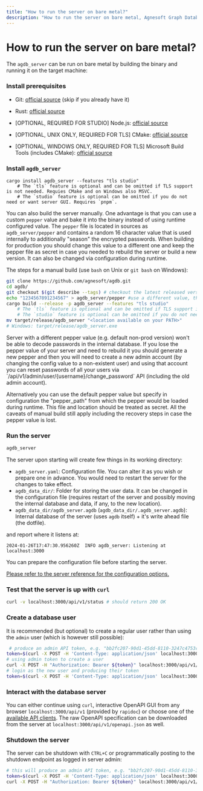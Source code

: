```yaml
---
title: "How to run the server on bare metal?"
description: "How to run the server on bare metal, Agnesoft Graph Database"
---
```



# How to run the server on bare metal?

The `agdb_server` can be run on bare metal by building the binary and running it on the target machine:

<Steps>

### Install prerequisites

- Git: [official source](https://git-scm.com/) (skip if you already have it)

- Rust: [official source](https://www.rust-lang.org/tools/install)

- [OPTIONAL, REQUIRED FOR STUDIO] Node.js: [official source](https://nodejs.org/en/download/)

- [OPTIONAL, UNIX ONLY, REQUIRED FOR TLS] CMake: [official source](https://cmake.org/download/)

- [OPTIONAL, WINDOWS ONLY, REQUIRED FOR TLS] Microsoft Build Tools (includes CMake): [official source](https://learn.microsoft.com/en-us/cpp/build/building-on-the-command-line)

### Install `agdb_server`

```shell
cargo install agdb_server --features "tls studio"
    # The `tls` feature is optional and can be omitted if TLS support is not needed. Requies CMake and on Windows also MSVC.
    # The `studio` feature is optional can be omitted if you do not need or want server GUI. Requires `pnpm`.
```

You can also build the server manually. One advantage is that you can use a custom `pepper` value and bake it into the binary instead of using runtime configured value. The `pepper` file is located in sources as `agdb_server/pepper` and contains a random 16 character value that is used internally to additionally "season" the encrypted passwords. When building for production you should change this value to a different one and keep the pepper file as secret in case you needed to rebuild the server or build a new version. It can also be changed via configuration during runtime.

The steps for a manual build (use `bash` on Unix or `git bash` on Windows):

```bash
git clone https://github.com/agnesoft/agdb.git
cd agdb/
git checkout $(git describe --tags) # checkout the latest released version
echo "1234567891234567" > agdb_server/pepper #use a different value, this value will be a secret
cargo build --release -p agdb_server --features "tls studio"
    # The `tls` feature is optional and can be omitted if TLS support is not needed. Requies CMake and on Windows also MSVC.
    # The `studio` feature is optional can be omitted if you do not need or want server GUI. Requires `pnpm`.
mv target/release/agdb_server "<location available on your PATH>"
# Windows: target/release/agdb_server.exe
```

<Callout type="warning">
    Server with a different pepper value (e.g. default non-prod version) won't
    be able to decode passwords in the internal database. If you lose the pepper
    value of your server and need to rebuild it you should generate a new pepper
    and then you will need to create a new admin account (by changing the config
    value to a non-existent user) and using that account you can reset passwords
    of all your users via `/api/v1/admin/user/{username}/change_password` API
    (including the old admin account).
</Callout>

Alternatively you can use the default pepper value but specify in configuration the "pepper_path" from which the pepper would be loaded during runtime. This file and location should be treated as secret. All the caveats of manual build still apply including the recovery steps in case the pepper value is lost.

### Run the server

```bash
agdb_server
```

The server upon starting will create few things in its working directory:

- `agdb_server.yaml`: Configuration file. You can alter it as you wish or prepare one in advance. You would need to restart the server for the changes to take effect.
- `agdb_data_dir/`: Folder for storing the user data. It can be changed in the configuration file (requires restart of the server and possibly moving the internal database and data, if any, to the new location).
- `agdb_data_dir/agdb_server.agdb` (`agdb_data_dir/.agdb_server.agdb`): Internal database of the server (uses `agdb` itself) + it's write ahead file (the dotfile).

and report where it listens at:

```
2024-01-26T17:47:30.956260Z  INFO agdb_server: Listening at localhost:3000
```

<Callout>
    You can prepare the configuration file before starting the server.
</Callout>

[Please refer to the server reference for the configuration options.](/docs/references/server)

### Test that the server is up with `curl`

```bash
curl -v localhost:3000/api/v1/status # should return 200 OK
```

### Create a database user

It is recommended (but optional) to create a regular user rather than using the `admin` user (which is however still possible):

```bash
 # produce an admin API token, e.g. "bb2fc207-90d1-45dd-8110-3247c4753cd5"
token=$(curl -X POST -H 'Content-Type: application/json' localhost:3000/api/v1/user/login -d '{"username":"admin","password":"admin"}')
# using admin token to create a user
curl -X POST -H "Authorization: Bearer ${token}" localhost:3000/api/v1/admin/user/my_db_user/add -d '{"password":"password123"}'
# login as the new user and producing their token
token=$(curl -X POST -H 'Content-Type: application/json' localhost:3000/api/v1/user/login -d '{"username":"my_db_user","password":"password123"}')
```

### Interact with the database server

You can either continue using `curl`, interactive OpenAPI GUI from any browser `localhost:3000/api/v1` (provided by `rapidoc`) or choose one of the [available API clients](/api-docs/openapi). The raw OpenAPI specification can be downloaded from the server at `localhost:3000/api/v1/openapi.json` as well.

### Shutdown the server

The server can be shutdown with `CTRL+C` or programmatically posting to the shutdown endpoint as logged in server admin:

```bash
# this will produce an admin API token, e.g. "bb2fc207-90d1-45dd-8110-3247c4753cd5"
token=$(curl -X POST -H 'Content-Type: application/json' localhost:3000/api/v1/user/login -d '{"username":"admin","password":"admin"}')
curl -X POST -H "Authorization: Bearer ${token}" localhost:3000/api/v1/admin/shutdown
```

</Steps>
